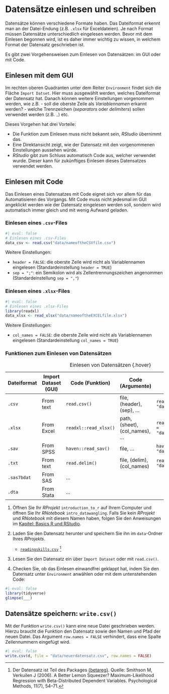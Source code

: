 # Datensätze einlesen und schreiben

Datensätze können verschiedene Formate haben.
Das Dateiformat erkennt man an der Datei-Endung (z.B. `.xlsx` für Exceldateien).
Je nach Format müssen Datensätze unterschiedlich eingelesen werden.
Bevor mit dem Einlesen begonnen wird, ist es daher immer wichtig zu wissen, in welchem Format der Datensatz geschrieben ist.

Es gibt zwei Vorgehensweisen zum Einlesen von Datensätzen: im GUI oder mit Code.

## Einlesen mit dem GUI

Im rechten oberen Quadranten unter dem Reiter `Environment` findet sich die Fläche `Import Datset`.
Hier muss ausgewählt werden, welches Dateiformat der Datensatz hat.
Danach können weitere Einstellungen vorgenommen werden, wie z.B.
- soll die oberste Zeile als _Variablennamen_ erkannt werden?
- welche Trennzeichen (_separators_ oder _delimiters_) sollen verwendet werden (z.B. `,`)
etc. 

Dieses Vorgehen hat drei Vorteile:

- Die Funktion zum Einlesen muss nicht bekannt sein, _RStudio_ übernimmt das.
- Eine Direktansicht zeigt, wie der Datensatz mit den vorgenommenen Einstellungen aussehen würde.
- _RStudio_ gibt zum Schluss automatisch Code aus, welcher verwendet wurde. Dieser kann für zukünftiges Einlesen dieses Datensatzes verwendet werden.

## Einlesen mit Code

Das Einlesen eines Datensatzes mit Code eignet sich vor allem für das Automatisieren des Vorgangs. 
Mit Code muss nicht jedesmal im GUI angeklickt werden wie der Datensatz eingelesen werden soll, sondern wird automatisch immer gleich und mit wenig Aufwand geladen.

### Einlesen eines `.csv`-Files

```r
#| eval: false
# Einlesen eines .csv-Files
data_csv <- read.csv("data/nameoftheCSVfile.csv")
```

Weitere Einstellungen:

- `header = FALSE`: die oberste Zeile wird nicht als Variablennamen eingelesen (Standardeinstellung `header = TRUE`)
- `sep = ";"`: ein Semikolon wird als Zellentrennungszeichen angenommen (Standardeinstellung `sep = ","`)

### Einlesen eines `.xlsx`-Files

```r
#| eval: false
# Einlesen eines .xlsx-Files
library(readxl)
data_xlsx <- read_xlsx("data/nameoftheEXCELfile.xlsx")
```

Weitere Einstellungen:

- `col_names = FALSE`: die oberste Zeile wird nicht als Variablennamen eingelesen (Standardeinstellung `col_names = TRUE`)

### Funktionen zum Einlesen von Datensätzen

| Dateiformat     | Import Dataset (GUI)         | Code (Funktion)                  | Code (Argumente)           | Code-Beispiel                                |
|-----------------|------------------------------|----------------------------------|----------------------------|----------------------------------------------|
| `.csv`          | From text                    | `read.csv()`                     | file, (header), (sep), ... | `read.csv(file = "data/datafile.csv")`  |
| `.xlsx`  | From Excel                   | `readxl::read_xlsx()` | path, (sheet), (col_names), ...     | `readxl::read_xlsx(path = "data/datafile.xlsx")`|
| `.sav`   | From SPSS                    | `haven::read_sav()`    | file, ...                  | `haven::read_sav(file = "data/datafile.sav")`  |
| `.txt`          | From text                    | `read.delim()`                   | file, (delim), (col_names) | `read.delim(file = "data/datafile.txt")`|
| `.sas7bdat`     | From SAS                     | ...                              |                            |                                              |
| `.dta`          | From Stata                   | ...                              |                            |                                              |

: Einlesen von Datensätzen {.hover}



:::{.callout-caution appearance="default" title="Einlesen eines Datensatzes"}

1. Öffnen Sie Ihr _RProjekt_ `introduction_to_r` auf Ihrem Computer und öffnen Sie Ihr _RNotebook_ `intro_datawangling`. Falls Sie kein _RProjekt_ und _RNotebook_ mit diesem Namen haben, folgen Sie den Anweisungen im [Kapitel: Basics R und RStudio](https://psylu.github.io/statistik2-fs25/r/rrstudio.html).

2. Laden Sie den Datensatz herunter und speichern Sie ihn im `data`-Ordner Ihres _RProjekts_.
  
    - [`readingskills.csv`](../data/readingskills.csv) ^[Der Datensatz ist Teil des Packages [{betareg}](https://vincentarelbundock.github.io/Rdatasets/doc/betareg/ReadingSkills.html). Quelle: Smithson M, Verkuilen J (2006). A Better Lemon Squeezer? Maximum-Likelihood Regression with Beta-Distributed Dependent Variables. Psychological Methods, 11(7), 54–71.]
  
3. Lesen Sie den Datensatz ein über `Import Dataset` oder mit `read.csv()`.

4. Checken Sie, ob das Einlesen einwandfrei geklappt hat, indem Sie den Datensatz unter `Environment` anwählen oder mit dem untenstehenden Code:


```r
#| eval: false
library(tidyverse)
glimpse(___)
```

:::


## Datensätze speichern: `write.csv()`

Mit der Funktion `write.csv()` kann eine neue Datei geschrieben werden.
Hierzu braucht die Funktion den Datensatz sowie den Namen und Pfad der neuen Datei.
Das Argument `row.names = FALSE` verhindert, dass eine Spalte Zeilennummern eingefügt wird.

```r
#| eval: false
write.csv(d, file = "data/neuerdatensatz.csv", row.names = FALSE)

```




